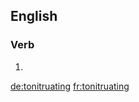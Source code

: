 
==English==

===Verb===
{{head|en}}

# {{present participle of|tonitruate}}

[[de:tonitruating]]
[[fr:tonitruating]]